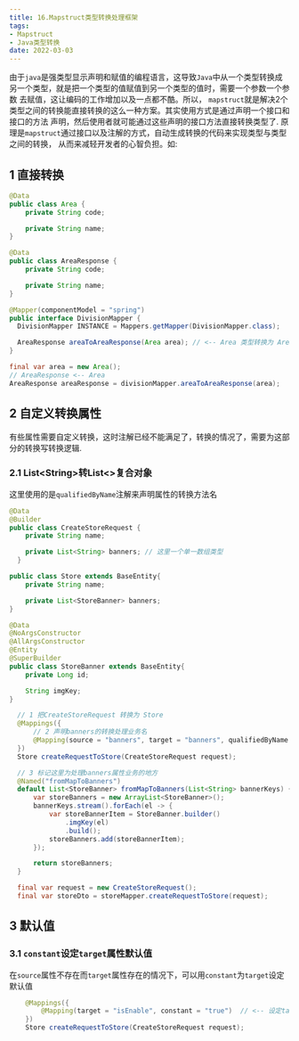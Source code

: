 ```yaml
---
title: 16.Mapstruct类型转换处理框架
tags:
- Mapstruct
- Java类型转换
date: 2022-03-03
---
```


由于`java`是强类型显示声明和赋值的编程语言，这导致`Java`中从一个类型转换成另一个类型，就是把一个类型的值赋值到另一个类型的值时，需要一个参数一个参数
去赋值，这让编码的工作增加以及一点都不酷。所以， `mapstruct`就是解决2个类型之间的转换能直接转换的这么一种方案。其实使用方式是通过声明一个接口和接口的方法
声明，然后使用者就可能通过这些声明的接口方法直接转换类型了. 原理是`mapstruct`通过接口以及注解的方式，自动生成转换的代码来实现类型与类型之间的转换，
从而来减轻开发者的心智负担。如:


## 1 直接转换


<Tabs>
  <TabItem value="area" label="1 原类型" default >

  ```java title="Area"
  @Data
  public class Area {
      private String code;

      private String name;
  }
  ```

  </TabItem>

  <TabItem value="areaResponse" label="2 目标类型" >

  ```java title="AreaResponse"
  @Data
  public class AreaResponse {
      private String code;

      private String name;
  }
  ```

  </TabItem>

  <TabItem value="apple" label="3 声明转换关系" >

  ```java title="DivisionMapper"
@Mapper(componentModel = "spring")
public interface DivisionMapper {
    DivisionMapper INSTANCE = Mappers.getMapper(DivisionMapper.class);

    AreaResponse areaToAreaResponse(Area area); // <-- Area 类型转换为 AreaResponse
}
  ```

  </TabItem>
  <TabItem value="usage" label="4 Area转换为AreaResponse" >

  ```java
  final var area = new Area();
  // AreaResponse <-- Area
  AreaResponse areaResponse = divisionMapper.areaToAreaResponse(area);
  ```

  </TabItem>
</Tabs>


## 2 自定义转换属性

有些属性需要自定义转换，这时注解已经不能满足了，转换的情况了，需要为这部分的转换写转换逻辑.

### 2.1 List&lt;String&gt;转List&lt;&gt;复合对象
这里使用的是`qualifiedByName`注解来声明属性的转换方法名

<Tabs>
  <TabItem value="createStoreRequest" label="1 原类型" default >

  ```java title="CreateStoreRequest"
  @Data
  @Builder
  public class CreateStoreRequest {
      private String name;

      private List<String> banners; // 这里一个单一数组类型
    }
  ```

  </TabItem>

  <TabItem value="areaResponse" label="2 目标类型" >

  ```java title="Store"
  public class Store extends BaseEntity{
      private String name;

      private List<StoreBanner> banners;
  }
  ```

  </TabItem>

  <TabItem value="apple" label="3 banners的元素类型" >

  ```java title="StoreBanner"
  @Data
  @NoArgsConstructor
  @AllArgsConstructor
  @Entity
  @SuperBuilder
  public class StoreBanner extends BaseEntity{
      private Long id;

      String imgKey;
  }
  ```

  </TabItem>
  <TabItem value="declare" label="4 声明转换关系" >

  ```java
    // 1 把CreateStoreRequest 转换为 Store
    @Mappings({
        // 2 声明banners的转换处理业务名
        @Mapping(source = "banners", target = "banners", qualifiedByName = "fromMapToBanners")
    })
    Store createRequestToStore(CreateStoreRequest request);

    // 3 标记这里为处理banners属性业务的地方
    @Named("fromMapToBanners")
    default List<StoreBanner> fromMapToBanners(List<String> bannerKeys) {
        var storeBanners = new ArrayList<StoreBanner>();
        bannerKeys.stream().forEach(el -> {
            var storeBannerItem = StoreBanner.builder()
                .imgKey(el)
                .build();
            storeBanners.add(storeBannerItem);
        });

        return storeBanners;
    }
  ```
  </TabItem>
  <TabItem value="usage" label="5 使用" >

  ```java
    final var request = new CreateStoreRequest();
    final var storeDto = storeMapper.createRequestToStore(request);
  ```
  </TabItem>
</Tabs>

## 3 默认值

### 3.1 `constant`设定`target`属性默认值
在`source`属性不存在而`target`属性存在的情况下，可以用`constant`为`target`设定默认值

``` java
    @Mappings({
        @Mapping(target = "isEnable", constant = "true")  // <-- 设定target的isEnable的参数为true
    })
    Store createRequestToStore(CreateStoreRequest request);
```
